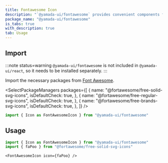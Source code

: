```yaml
---
title: Fontawesome Icon
description: "`@yamada-ui/fontawesome` provides convenient components for using [Font Awesome](https://fontawesome.com)."
package_name: "@yamada-ui/fontawesome"
is_tabs: true
with_description: true
tab: Usage
---
```


## Import

<PackageManagers packageNameOrCommand="@yamada-ui/fontawesome" />

:::note status=warning
`@yamada-ui/fontawesome` is not included in `@yamada-ui/react`, so it needs to be installed separately.
:::

Import the necessary packages from [Font Awesome](https://fontawesome.com).

<SelectPackageManagers
  packages={[
    {
      name: "@fortawesome/free-solid-svg-icons",
      isDefaultCheck: true,
    },
    {
      name: "@fortawesome/free-regular-svg-icons",
      isDefaultCheck: true,
    },
    {
      name: "@fortawesome/free-brands-svg-icons",
      isDefaultCheck: true,
    },
  ]}
/>

```ts
import { Icon as FontAwesomeIcon } from "@yamada-ui/fontawesome"
```

## Usage

```ts
import { Icon as FontAwesomeIcon } from "@yamada-ui/fontawesome"
import { faPoo } from "@fortawesome/free-solid-svg-icons"
```

```tsx
<FontAwesomeIcon icon={faPoo} />
```
